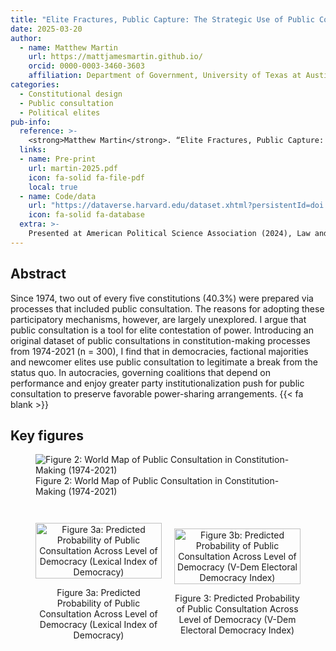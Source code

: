 ```yaml
---
title: "Elite Fractures, Public Capture: The Strategic Use of Public Consultation in Global Constitution-Making"
date: 2025-03-20
author:
  - name: Matthew Martin
    url: https://mattjamesmartin.github.io/
    orcid: 0000-0003-3460-3603
    affiliation: Department of Government, University of Texas at Austin
categories: 
  - Constitutional design
  - Public consultation 
  - Political elites
pub-info:
  reference: >-
    <strong>Matthew Martin</strong>. “Elite Fractures, Public Capture: The Strategic Use of Public Consultation in Global Constitution-Making,” <em>Journal of Law and Courts</em> (forthcoming). Job market paper.
  links:
  - name: Pre-print
    url: martin-2025.pdf
    icon: fa-solid fa-file-pdf
    local: true
  - name: Code/data
    url: "https://dataverse.harvard.edu/dataset.xhtml?persistentId=doi:10.7910/DVN/PVTH3Z"
    icon: fa-solid fa-database
  extra: >-
    Presented at American Political Science Association (2024), Law and Society      Association (2024), and Northern Political Science Association (2023).
---
```


## Abstract

Since 1974, two out of every five constitutions (40.3%) were prepared via processes that included public consultation. The reasons for adopting these participatory mechanisms, however, are largely unexplored. I argue that public consultation is a tool for elite contestation of power. Introducing an original dataset of public consultations in constitution-making processes from 1974-2021 (n = 300), I find that in democracies, factional majorities and newcomer elites use public consultation to legitimate a break from the status quo. In autocracies, governing coalitions that depend on performance and enjoy greater party institutionalization push for public consultation to preserve favorable power-sharing arrangements. {{< fa blank >}}

## Key figures

![Figure 2: World Map of Public Consultation in Constitution-Making (1974-2021)](figures/map.png)

::: {style="display: flex; justify-content: space-between; align-items: center;"}
<figure style="width: 50%; text-align: center; margin-right: 10px;">

<img src="figures/full_plot_ord.png" alt="Figure 3a: Predicted Probability of Public Consultation Across Level of Democracy (Lexical Index of Democracy)" style="width: 100%;"/>

<figcaption>Figure 3a: Predicted Probability of Public Consultation Across Level of Democracy (Lexical Index of Democracy)</figcaption>

</figure>

<figure style="width: 50%; text-align: center; margin-left: 10px;">

<img src="figures/full_plot_cont.png" alt="Figure 3b: Predicted Probability of Public Consultation Across Level of Democracy (V-Dem Electoral Democracy Index)" style="width: 100%;"/>

<figcaption>Figure 3: Predicted Probability of Public Consultation Across Level of Democracy (V-Dem Electoral Democracy Index)</figcaption>

</figure>
:::
